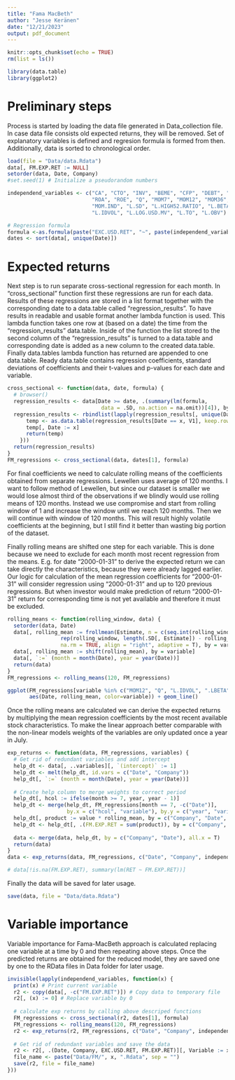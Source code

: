 ```yaml
---
title: "Fama MacBeth"
author: "Jesse Keränen"
date: "12/21/2023"
output: pdf_document
---
```


```r
knitr::opts_chunk$set(echo = TRUE)
rm(list = ls())

library(data.table)
library(ggplot2)
```

# Preliminary steps

Process is started by loading the data file generated in Data_collection file. In case data file consists old expected returns, they will be removed. Set of explanatory variables is defined and regresion formula is formed from then. Additionally, data is sorted to chronological order.
```r
load(file = "Data/data.Rdata")
data[, FM.EXP.RET := NULL]
setorder(data, Date, Company)
#set.seed(1) # Initialize a pseudorandom numbers

independend_variables <- c("CA", "CTO", "INV", "BEME", "CFP", "DEBT", "SP", "EP",
                           "ROA", "ROE", "Q", "MOM7", "MOM12", "MOM36", "MOM2",
                           "MOM.IND", "L.SD", "L.HIGH52.RATIO", "L.BETA",
                           "L.IDVOL", "L.LOG.USD.MV", "L.TO", "L.OBV")

# Regression formula
formula <-as.formula(paste("EXC.USD.RET", "~", paste(independend_variables, collapse = " + "))) 
dates <- sort(data[, unique(Date)])
```

# Expected returns

Next step is to run separate cross-sectional regression for each month. In "cross_sectional" function first these regressions are run for each data. Results of these regressions are stored in a list format together with the corresponding date to a data.table called "regression_results". To have results in readable and usable format another lambda function is used. This lambda function takes one row at (based on a date) the time from the "regression_results" data.table. Inside of the function the list stored to the second column of the "regression_results" is turned to a data.table and corresponding date is added as a new column to the created data.table. Finally data.tables lambda function has returned are appended to one data.table. Ready data.table contains regression coefficients, standard deviations of coefficients and their t-values and p-values for each date and variable. 
```r
cross_sectional <- function(data, date, formula) {
  # browser()
  regression_results <- data[Date >= date, .(summary(lm(formula, 
                              data = .SD, na.action = na.omit))[4]), by = Date]
  regression_results <- rbindlist(lapply(regression_results[, unique(Date)], function(x){
      temp <- as.data.table(regression_results[Date == x, V1], keep.rownames = "variable")
      temp[, Date := x]
      return(temp)
    }))
  return(regression_results)
}
FM_regressions <- cross_sectional(data, dates[1], formula)
```

For final coefficients we need to calculate rolling means of the coefficients obtained from separate regressions. Lewellen uses average of 120 months. I want to follow method of Lewellen, but since our dataset is smaller we would lose almost third of the observations if we blindly would use rolling means of 120 months. Instead we use compromise and start from rolling window of 1 and increase the window until we reach 120 months. Then we will continue with window of 120 months. This will result highly volatile coefficients at the beginning, but I still find it better than wasting big portion of the dataset.

Finally rolling means are shifted one step for each variable. This is done because we need to exclude for each month most recent regression from the means. E.g. for date "2000-01-31" to derive the expected return we can take directly the characteristics, because they were already lagged earlier. Our logic for calculation of the mean regression coefficients for "2000-01-31" will consider regression using "2000-01-31" and up to 120 previous regressions. But when investor would make prediction of return "2000-01-31" return for corresponding time is not yet available and therefore it must be excluded.  
```r
rolling_means <- function(rolling_window, data) {
  setorder(data, Date)
  data[, rolling_mean := frollmean(Estimate, n = c(seq.int(rolling_window),
                 rep(rolling_window, length(.SD[, Estimate]) - rolling_window)),
                 na.rm = TRUE, align = "right", adaptive = T), by = variable]
  data[, rolling_mean := shift(rolling_mean), by = variable]
  data[, `:=` (month = month(Date), year = year(Date))]
  return(data)
}
FM_regressions <- rolling_means(120, FM_regressions)

ggplot(FM_regressions[variable %in% c("MOM12", "Q", "L.IDVOL", ".LBETA")],
       aes(Date, rolling_mean, color=variable)) + geom_line()
```

Once the rolling means are calculated we can derive the expected returns by multiplying the mean regression coefficients by the most recent available stock characteristics. To make the linear approach better comparable with the non-linear models weights of the variables are only updated once a year in July. 
```r
exp_returns <- function(data, FM_regressions, variables) {
  # Get rid of redundant variables and add intercept 
  help_dt <- data[, ..variables][, `(intercept)` := 1]
  help_dt <- melt(help_dt, id.vars = c("Date", "Company"))
  help_dt[, `:=` (month = month(Date), year = year(Date))]
  
  # Create help column to merge weights to correct period 
  help_dt[, hcol := ifelse(month >= 7, year, year - 1)]
  help_dt <- merge(help_dt, FM_regressions[month == 7, -c("Date")],
                   by.x = c("hcol", "variable"), by.y = c("year", "variable"))
  help_dt[, product := value * rolling_mean, by = c("Company", "Date", "variable")]
  help_dt <- help_dt[, .(FM.EXP.RET = sum(product)), by = c("Company", "Date")]
  
  data <- merge(data, help_dt, by = c("Company", "Date"), all.x = T)
  return(data)
}
data <- exp_returns(data, FM_regressions, c("Date", "Company", independend_variables))

# data[!is.na(FM.EXP.RET), summary(lm(RET ~ FM.EXP.RET))]
```

Finally the data will be saved for later usage.
```r
save(data, file = "Data/data.Rdata")
```

# Variable importance

Variable importance for Fama-MacBeth approach is calculated replacing one variable at a time by 0 and then repeating above steps. Once the predicted returns are obtained for the reduced model, they are saved one by one to the RData files in Data folder for later usage.
```r
invisible(lapply(independend_variables, function(x) {
  print(x) # Print current variable
  r2 <- copy(data[, -c("FM.EXP.RET")]) # Copy data to temporary file
  r2[, (x) := 0] # Replace variable by 0
  
  # calculate exp returns by calling above descriped functions
  FM_regressions <- cross_sectional(r2, dates[1], formula)
  FM_regressions <- rolling_means(120, FM_regressions)
  r2 <- exp_returns(r2, FM_regressions, c("Date", "Company", independend_variables))
  
  # Get rid of redundant variables and save the data
  r2 <- r2[, .(Date, Company, EXC.USD.RET, FM.EXP.RET)][, Variable := x]
  file_name <- paste("Data/FM/", x, ".Rdata", sep = "")
  save(r2, file = file_name)
}))
```


